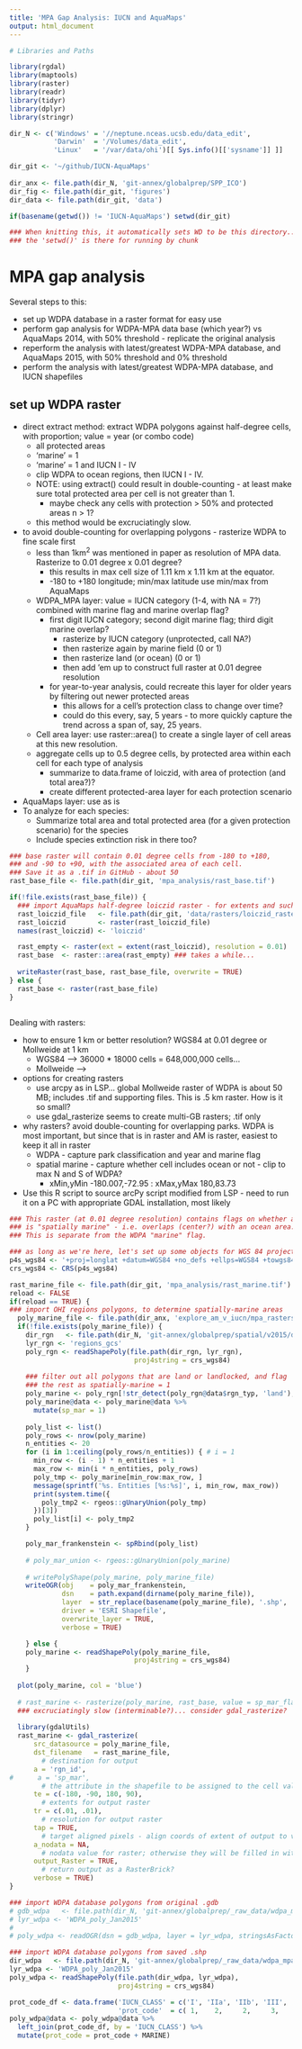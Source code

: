 ```yaml
---
title: 'MPA Gap Analysis: IUCN and AquaMaps'
output: html_document
---
```


```r

# Libraries and Paths

library(rgdal)
library(maptools)
library(raster)
library(readr)
library(tidyr)
library(dplyr)
library(stringr)

dir_N <- c('Windows' = '//neptune.nceas.ucsb.edu/data_edit',
           'Darwin'  = '/Volumes/data_edit',
           'Linux'   = '/var/data/ohi')[[ Sys.info()[['sysname']] ]]

dir_git <- '~/github/IUCN-AquaMaps'
  
dir_anx <- file.path(dir_N, 'git-annex/globalprep/SPP_ICO')
dir_fig <- file.path(dir_git, 'figures')
dir_data <- file.path(dir_git, 'data')

if(basename(getwd()) != 'IUCN-AquaMaps') setwd(dir_git)

### When knitting this, it automatically sets WD to be this directory...
### the 'setwd()' is there for running by chunk
```

# MPA gap analysis

Several steps to this:

* set up WDPA database in a raster format for easy use
* perform gap analysis for WDPA-MPA data base (which year?) vs AquaMaps 2014, with 50% threshold - replicate the original analysis
* reperform the analysis with latest/greatest WDPA-MPA database, and AquaMaps 2015, with 50% threshold and 0% threshold
* perform the analysis with latest/greatest WDPA-MPA database, and IUCN shapefiles

## set up WDPA raster

* direct extract method: extract WDPA polygons against half-degree cells, with proportion; value = year (or combo code)
    * all protected areas
    * 'marine' = 1
    * 'marine' = 1 and IUCN I - IV
    * clip WDPA to ocean regions, then IUCN I - IV.
    * NOTE: using extract() could result in double-counting - at least make sure total protected area per cell is not greater than 1.
        * maybe check any cells with protection > 50% and protected areas n > 1?
    * this method would be excruciatingly slow.
* to avoid double-counting for overlapping polygons - rasterize WDPA to fine scale first
    * less than 1km^2^ was mentioned in paper as resolution of MPA data.  Rasterize to 0.01 degree x 0.01 degree?  
        * this results in max cell size of 1.11 km x 1.11 km at the equator.
        * -180 to +180 longitude; min/max latitude use min/max from AquaMaps
    * WDPA_MPA layer: value = IUCN category (1-4, with NA = 7?) combined with marine flag and marine overlap flag?
        * first digit IUCN category; second digit marine flag; third digit marine overlap?
            * rasterize by IUCN category (unprotected, call NA?)
            * then rasterize again by marine field (0 or 1)
            * then rasterize land (or ocean) (0 or 1)
            * then add 'em up to construct full raster at 0.01 degree resolution
        * for year-to-year analysis, could recreate this layer for older years by filtering out newer protected areas
            * this allows for a cell's protection class to change over time?
            * could do this every, say, 5 years - to more quickly capture the trend across a span of, say, 25 years.
    * Cell area layer: use raster::area() to create a single layer of cell areas at this new resolution.
    * aggregate cells up to 0.5 degree cells, by protected area within each cell for each type of analysis
        * summarize to data.frame of loiczid, with area of protection (and total area?)?
        * create different protected-area layer for each protection scenario
* AquaMaps layer: use as is
* To analyze for each species:
    * Summarize total area and total protected area (for a given protection scenario) for the species
    * Include species extinction risk in there too?

``` r
### base raster will contain 0.01 degree cells from -180 to +180,
### and -90 to +90, with the associated area of each cell.
### Save it as a .tif in GitHub - about 50 
rast_base_file <- file.path(dir_git, 'mpa_analysis/rast_base.tif')

if(!file.exists(rast_base_file)) {
  ### import AquaMaps half-degree loiczid raster - for extents and such
  rast_loiczid_file   <- file.path(dir_git, 'data/rasters/loiczid_raster.grd')
  rast_loiczid        <- raster(rast_loiczid_file)
  names(rast_loiczid) <- 'loiczid'

  rast_empty <- raster(ext = extent(rast_loiczid), resolution = 0.01)
  rast_base  <- raster::area(rast_empty) ### takes a while...
  
  writeRaster(rast_base, rast_base_file, overwrite = TRUE)
} else {
  rast_base <- raster(rast_base_file)
}



```

Dealing with rasters: 

* how to ensure 1 km or better resolution?  WGS84 at 0.01 degree or Mollweide at 1 km
    * WGS84 --> 36000 * 18000 cells = 648,000,000 cells...
    * Mollweide --> 
* options for creating rasters
    * use arcpy as in LSP... global Mollweide raster of WDPA is about 50 MB; includes .tif and supporting files.  This is .5 km raster.  How is it so small?
    * use gdal_rasterize seems to create multi-GB rasters; .tif only
* why rasters?  avoid double-counting for overlapping parks.  WDPA is most important, but since that is in raster and AM is raster, easiest to keep it all in raster
    * WDPA - capture park classification and year and marine flag
    * spatial marine - capture whether cell includes ocean or not - clip to max N and S of WDPA?
        * xMin,yMin -180.007,-72.95 : xMax,yMax 180,83.73
* Use this R script to source arcPy script modified from LSP - need to run it on a PC with appropriate GDAL installation, most likely


``` r

### This raster (at 0.01 degree resolution) contains flags on whether a cell
### is "spatially marine" - i.e. overlaps (center?) with an ocean area.
### This is separate from the WDPA "marine" flag.

### as long as we're here, let's set up some objects for WGS 84 projection
p4s_wgs84 <- '+proj=longlat +datum=WGS84 +no_defs +ellps=WGS84 +towgs84=0,0,0'
crs_wgs84 <- CRS(p4s_wgs84)

rast_marine_file <- file.path(dir_git, 'mpa_analysis/rast_marine.tif')
reload <- FALSE
if(reload == TRUE) {
### import OHI regions polygons, to determine spatially-marine areas
  poly_marine_file <- file.path(dir_anx, 'explore_am_v_iucn/mpa_rasters/poly_marine1.shp')
  if(!file.exists(poly_marine_file)) {
    dir_rgn   <- file.path(dir_N, 'git-annex/globalprep/spatial/v2015/data')
    lyr_rgn <- 'regions_gcs'
    poly_rgn <- readShapePoly(file.path(dir_rgn, lyr_rgn), 
                               proj4string = crs_wgs84)
    
    ### filter out all polygons that are land or landlocked, and flag 
    ### the rest as spatially-marine = 1
    poly_marine <- poly_rgn[!str_detect(poly_rgn@data$rgn_typ, 'land'), ]
    poly_marine@data <- poly_marine@data %>%
      mutate(sp_mar = 1)
    
    poly_list <- list()
    poly_rows <- nrow(poly_marine)
    n_entities <- 20
    for (i in 1:ceiling(poly_rows/n_entities)) { # i = 1
      min_row <- (i - 1) * n_entities + 1
      max_row <- min(i * n_entities, poly_rows)
      poly_tmp <- poly_marine[min_row:max_row, ]
      message(sprintf('%s. Entities [%s:%s]', i, min_row, max_row))
      print(system.time({
        poly_tmp2 <- rgeos::gUnaryUnion(poly_tmp)
      })[3])
      poly_list[i] <- poly_tmp2
    }

    poly_mar_frankenstein <- spRbind(poly_list)
    
    # poly_mar_union <- rgeos::gUnaryUnion(poly_marine)
    
    # writePolyShape(poly_marine, poly_marine_file)
    writeOGR(obj    = poly_mar_frankenstein,
             dsn    = path.expand(dirname(poly_marine_file)),
             layer  = str_replace(basename(poly_marine_file), '.shp', ''),
             driver = 'ESRI Shapefile',
             overwrite_layer = TRUE,
             verbose = TRUE)

    } else {
    poly_marine <- readShapePoly(poly_marine_file, 
                               proj4string = crs_wgs84)
    }
  
  plot(poly_marine, col = 'blue')
  
  # rast_marine <- rasterize(poly_marine, rast_base, value = sp_mar_flag) 
  ### excruciatingly slow (interminable?)... consider gdal_rasterize?
  
  library(gdalUtils)
  rast_marine <- gdal_rasterize(
      src_datasource = poly_marine_file,
      dst_filename   = rast_marine_file, 
        # destination for output
      a = 'rgn_id', 
#      a = 'sp_mar', 
        # the attribute in the shapefile to be assigned to the cell values
      te = c(-180, -90, 180, 90), 
        # extents for output raster
      tr = c(.01, .01),  
        # resolution for output raster
      tap = TRUE, 
        # target aligned pixels - align coords of extent of output to values of -tr
      a_nodata = NA, 
        # nodata value for raster; otherwise they will be filled in with zeroes
      output_Raster = TRUE, 
        # return output as a RasterBrick? 
      verbose = TRUE)
}

```

``` r

### import WDPA database polygons from original .gdb
# gdb_wdpa   <- file.path(dir_N, 'git-annex/globalprep/_raw_data/wdpa_mpa/WDPA_Jan2015_Public/WDPA_Jan2015_Public.gdb')
# lyr_wdpa <- 'WDPA_poly_Jan2015'
# 
# poly_wdpa <- readOGR(dsn = gdb_wdpa, layer = lyr_wdpa, stringsAsFactors = FALSE)

### import WDPA database polygons from saved .shp
dir_wdpa   <- file.path(dir_N, 'git-annex/globalprep/_raw_data/wdpa_mpa/WDPA_Jan2015_Public')
lyr_wdpa <- 'WDPA_poly_Jan2015'
poly_wdpa <- readShapePoly(file.path(dir_wdpa, lyr_wdpa), 
                           proj4string = crs_wgs84)

prot_code_df <- data.frame('IUCN_CLASS' = c('I', 'IIa', 'IIb', 'III', 'IV', 'V', 'V', NA),
                           'prot_code'  = c( 1,    2,     2,     3,     4,   5,   6,   7))
poly_wdpa@data <- poly_wdpa@data %>%
  left_join(prot_code_df, by = 'IUCN_CLASS') %>%
  mutate(prot_code = prot_code + MARINE)

```
